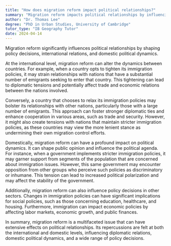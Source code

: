 ```yaml
---
title: "How does migration reform impact political relationships?"
summary: "Migration reform impacts political relationships by influencing policy decisions, international relations, and domestic political dynamics."
author: "Dr. Thomas Lee"
degree: "PhD in Urban Studies, University of Cambridge"
tutor_type: "IB Geography Tutor"
date: 2024-04-14
---
```


Migration reform significantly influences political relationships by shaping policy decisions, international relations, and domestic political dynamics.

At the international level, migration reform can alter the dynamics between countries. For example, when a country opts to tighten its immigration policies, it may strain relationships with nations that have a substantial number of emigrants seeking to enter that country. This tightening can lead to diplomatic tensions and potentially affect trade and economic relations between the nations involved.

Conversely, a country that chooses to relax its immigration policies may bolster its relationships with other nations, particularly those with a large number of emigrants. This approach can foster stronger diplomatic ties and enhance cooperation in various areas, such as trade and security. However, it might also create tensions with nations that maintain stricter immigration policies, as these countries may view the more lenient stance as undermining their own migration control efforts.

Domestically, migration reform can have a profound impact on political dynamics. It can shape public opinion and influence the political agenda. For instance, when a government implements stricter immigration policies, it may garner support from segments of the population that are concerned about immigration issues. However, this same government may encounter opposition from other groups who perceive such policies as discriminatory or inhumane. This tension can lead to increased political polarization and may affect the stability of the government.

Additionally, migration reform can also influence policy decisions in other sectors. Changes in immigration policies can have significant implications for social policies, such as those concerning education, healthcare, and housing. Furthermore, immigration can impact economic policies by affecting labor markets, economic growth, and public finances.

In summary, migration reform is a multifaceted issue that can have extensive effects on political relationships. Its repercussions are felt at both the international and domestic levels, influencing diplomatic relations, domestic political dynamics, and a wide range of policy decisions.
    